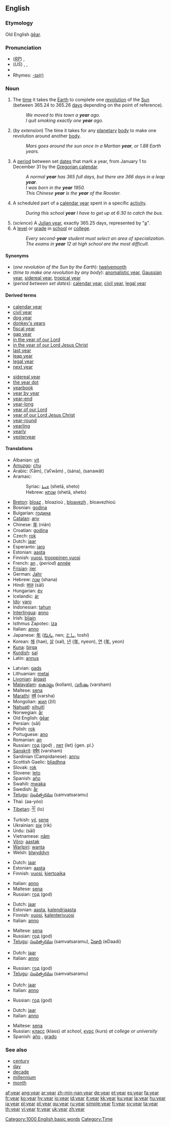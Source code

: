 ==English==

{{rank|true|friend|herself|294|year|dear|high|above}}

===Etymology===
Old English [[gear#Old English|ġēar]].

===Pronunciation===
*(''[[RP]]'') {{IPA|/jiə/, /jɜː/}}, {{SAMPA|/ji@/, /j3:/}}
*(''US'') {{AHD|yîr}}, {{IPA|/jiɹ/}}, {{SAMPA|/jir/}}
*{{audio|en-us-year.ogg|Audio (US)}}
*Rhymes: [[Rhymes:English:-ɪə(r)|-ɪə(r)]]

===Noun===
{{wikipedia}}
{{en-noun}}

# The [[time]] it takes the [[Earth]] to complete one [[revolution]] of the [[Sun]] (between 365.24 to 365.26 [[day]]s depending on the point of reference).
#: ''We moved to this town a '''year''' ago.''
#: ''I quit smoking exactly one '''year''' ago.''
# (''by extension'') The time it takes for any [[planetary]] [[body]] to make one revolution around another [[body]].
#: ''Mars goes around the sun once in a Martian '''year''', or 1.88 Earth years.''
# A [[period]] between set [[date]]s that mark a year, from January 1 to December 31 by the [[Gregorian calendar]].
#: ''A normal '''year''' has 365 full days, but there are 366 days in a leap '''year'''.''
#: ''I was born in the '''year''' 1950.''
#: ''This Chinese '''year''' is the '''year''' of the Rooster.''
# A scheduled part of a [[calendar year]] spent in a specific [[activity]]. 
#: ''During this school '''year''' I have to get up at 6:30 to catch the bus.''
# (''science'') A [[Julian year]], exactly 365.25 days, represented by "[[a]]".
# A [[level]] or [[grade]] in [[school]] or [[college]].
#: ''Every second-'''year''' student must select an area of specialization.''
#: ''The exams in '''year''' 12 at high school are the most difficult.''

====Synonyms====
*(''one revolution of the Sun by the Earth''): [[twelvemonth]]
*(''time to make one revolution by any body''): [[anomalistic year]], [[Gaussian year]], [[sidereal year]], [[tropical year]]
*(''period between set dates''): [[calendar year]], [[civil year]], [[legal year]]

====Derived terms====
{{top2}}
*[[calendar year]]
*[[civil year]]
*[[dog year]]
*[[donkey's years]]
*[[fiscal year]]
*[[gap year]]
*[[in the year of our Lord]]
*[[in the year of our Lord Jesus Christ]]
*[[last year]]
*[[leap year]]
*[[legal year]]
*[[next year]]
{{mid2}}
*[[sidereal year]]
*[[the year dot]]
*[[yearbook]]
*[[year by year]]
*[[year-end]]
*[[year-long]]
*[[year of our Lord]]
*[[year of our Lord Jesus Christ]]
*[[year-round]]
*[[yearling]]
*[[yearly]]
*[[yesteryear]]
{{bottom}}

====Translations====
{{trans-top|time it takes for the Earth to complete one revolution of the Sun}}
*Albanian: [[vit]] {{m}}
*[[Amuzgo]]: [[chu]]
*Arabic: {{ARchar|[[عام]]}} (ʕām), {{ARchar|[[أَعوام]]}} (’aʕwām) {{p}}, {{ARchar|[[سنة|سَنة]]}} (sána), {{ARchar|[[سنوات|سَنَوات]]}} (sanawāt) {{p}}
*Aramaic:
*:Syriac: [[ܫܢܬܐ]] (shetā, sheto) {{f}}
*:Hebrew: [[שנתא]] (shetā, sheto) {{f}}
*[[Breton]]: [[bloaz]] {{m}}, bloazioù {{p}}, [[bloavezh]] {{m}}, bloavezhioù {{p}}
*Bosnian: [[godina]] {{f}}
*Bulgarian: [[година]] {{f}}
*[[Catalan]]: [[any#Catalan|any]] {{m}}
*Chinese: [[年]] (nián)
*Croatian: [[godina]] {{f}}
*Czech: [[rok]] {{m}}
*Dutch: [[jaar]] {{n}}
*Esperanto: [[jaro]]
*Estonian: [[aasta]]
*Finnish: [[vuosi]], [[trooppinen vuosi]]
*French: [[an#French|an]] {{m}}, (''period'') [[année]] {{f}}
*[[Frisian]]: [[jier]]
*German: [[Jahr]] {{n}}
*Hebrew: [[שנה]] {{f}} (shana)
*Hindi: [[साल]] (sāl)
*Hungarian: [[év]]
*Icelandic: [[ár]]
*[[Ido]]: [[yaro]]
*Indonesian: [[tahun]]
*[[Interlingua]]: [[anno]]
*Irish: [[bliain]]
*Isthmus Zapotec: [[iza]]
*Italian: [[anno]] {{m}}
*Japanese: [[年]] ([[ねん]], nen; [[とし]], toshí)
*Korean:  [[해]] (hae), [[살]] (sal), [[년]] ([[年]], nyeon), [[연]] ([[年]], yeon)
*[[Kuna]]: [[birga]]
*[[Kurdish]]: [[sal]] {{f}}
*Latin: [[annus]] {{m}}
{{trans-mid}}
*Latvian: [[gads]] {{m}}
*Lithuanian: [[metai]] {{p}}
*[[Livonian]]: [[āigast]]
*[[Malayalam]]: [[കൊല്ലം]] (kollam), [[വര്‍ഷം]] (varsham)
*Maltese: [[sena]] {{f}}
*[[Marathi]]: [[वर्ष]] (varsha)
*Mongolian: [[жил]] (žil)
*[[Nahuatl]]: [[xihuitl]]
*Norwegian: [[år]] {{n}}
*Old English: [[gear#Old English|ġēar]]
*Persian: {{FAchar|[[سال]]}} (sāl)
*Polish: [[rok]] {{m}}
*Portuguese: [[ano#Portuguese|ano]] {{m}}
*Romanian: [[an]] {{m}}
*Russian: [[год]] (god) {{m}}, [[лет]] (let) {gen. pl.}
*[[Sanskrit]]: [[वर्षम्]] (varsham)
*Sardinian (Campidanese): [[annu]]
*Scottish Gaelic: [[bliadhna]]
*Slovak: [[rok#Slovak|rok]] {{m}}
*Slovene: [[leto]] {{n}}
*Spanish: [[año]] {{m}}
*Swahili: [[mwaka]]
*Swedish: [[år]]
*[[Telugu]]: [[సంవత్సరము]] (samvatsaramu)
*Thai: {{THchar|[[อายุ]]}} (aa-yóo)
*[[Tibetan]]: [[ལོ་]] (lo)
*Turkish: [[yıl]], [[sene]]
*Ukrainian: [[рік]] (rik)
*Urdu: {{URchar|[[سال]]}} (sāl) {{m}}
*Vietnamese: [[năm]]
*[[Võro]]: [[aastak]]
*[[Warlpiri]]: [[wanta]]
*Welsh: [[blwyddyn]]
{{trans-bottom}}

{{trans-top|time it takes for any planetary body to make one revolution around another body}}
*Dutch: [[jaar]] {{n}}
*Estonian: [[aasta]]
*Finnish: [[vuosi]], [[kiertoaika]]
{{trans-mid}}
*Italian: [[anno]] {{m}}
*Maltese: [[sena]] 
*Russian: [[год]] (god) {{m}}
{{trans-bottom}}

{{trans-top|a period between set dates that mark a year}}
*Dutch: [[jaar]] {{n}}
*Estonian: [[aasta]], [[kalendriaasta]]
*Finnish: [[vuosi]], [[kalenterivuosi]]
*Italian: [[anno]] {{m}}
{{trans-mid}}
*Maltese: [[sena]]
*Russian: [[год]] (god) {{m}}
*[[Telugu]]: [[సంవత్సరము]] (samvatsaramu), [[ఏడాది]] (eDaadi)
{{trans-bottom}}

{{trans-top|a scheduled part of a calendar year spent in a specific activity}}
*Dutch: [[jaar]] {{n}}
*Italian: [[anno]] {{m}}
{{trans-mid}}
*Russian: [[год]] (god) {{m}}
*[[Telugu]]: [[సంవత్సరము]] (samvatsaramu)
{{trans-bottom}}

{{trans-top|a Julian year}}
*Dutch: [[jaar]] {{n}}
*Italian: [[anno]] {{m}}
{{trans-mid}}
*Russian: [[год]] (god) {{m}}
{{trans-bottom}}

{{trans-top|a level or grade at school or college}}
*Dutch: [[jaar]] {{n}}
*Italian: [[anno]] {{m}}
{{trans-mid}}
*Maltese: [[sena]]
*Russian: [[класс]] (klass) {{m}} ''at school'', [[курс]] (kurs) {{m}} ''at college or university''
*Spanish: [[año]] {{m}}, [[grado]] {{m}}
{{trans-bottom}}

===See also===
*[[century]]
*[[day]]
*[[decade]]
*[[millennium]]
*[[month]]

[[Category:1000 English basic words]]
[[Category:Time]]

[[af:year]]
[[ang:year]]
[[ar:year]]
[[zh-min-nan:year]]
[[de:year]]
[[et:year]]
[[es:year]]
[[fa:year]]
[[fr:year]]
[[ko:year]]
[[hy:year]]
[[io:year]]
[[id:year]]
[[it:year]]
[[kk:year]]
[[ku:year]]
[[la:year]]
[[hu:year]]
[[ja:year]]
[[pl:year]]
[[pt:year]]
[[qu:year]]
[[ru:year]]
[[simple:year]]
[[fi:year]]
[[sv:year]]
[[ta:year]]
[[th:year]]
[[vi:year]]
[[tr:year]]
[[uk:year]]
[[zh:year]]